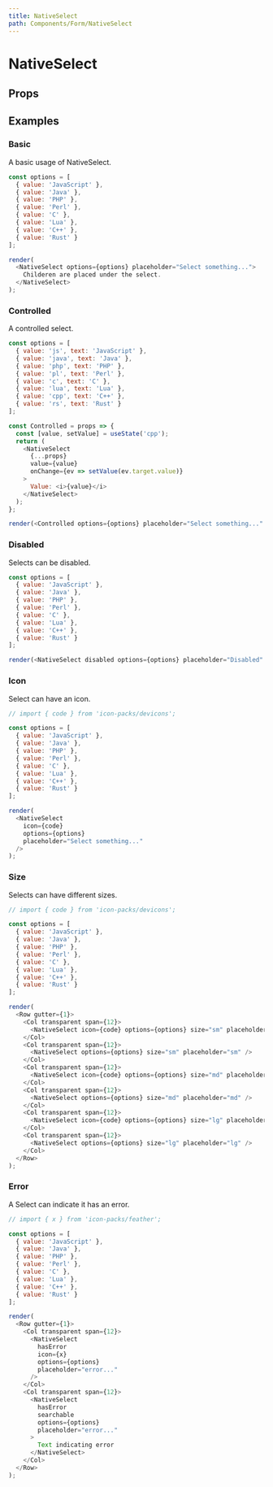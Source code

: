 ```yaml
---
title: NativeSelect
path: Components/Form/NativeSelect
---
```



# NativeSelect

<Description of="NativeSelect" />

## Props

<Props of="NativeSelect" />

## Examples

### Basic

A basic usage of NativeSelect.

```js live withRender
const options = [
  { value: 'JavaScript' },
  { value: 'Java' },
  { value: 'PHP' },
  { value: 'Perl' },
  { value: 'C' },
  { value: 'Lua' },
  { value: 'C++' },
  { value: 'Rust' }
];

render(
  <NativeSelect options={options} placeholder="Select something...">
    Childeren are placed under the select.
  </NativeSelect>
);
```

### Controlled

A controlled select.

```js live withRender
const options = [
  { value: 'js', text: 'JavaScript' },
  { value: 'java', text: 'Java' },
  { value: 'php', text: 'PHP' },
  { value: 'pl', text: 'Perl' },
  { value: 'c', text: 'C' },
  { value: 'lua', text: 'Lua' },
  { value: 'cpp', text: 'C++' },
  { value: 'rs', text: 'Rust' }
];

const Controlled = props => {
  const [value, setValue] = useState('cpp');
  return (
    <NativeSelect
      {...props}
      value={value}
      onChange={ev => setValue(ev.target.value)}
    >
      Value: <i>{value}</i>
    </NativeSelect>
  );
};

render(<Controlled options={options} placeholder="Select something..." />);
```

### Disabled

Selects can be disabled.

```js live withRender
const options = [
  { value: 'JavaScript' },
  { value: 'Java' },
  { value: 'PHP' },
  { value: 'Perl' },
  { value: 'C' },
  { value: 'Lua' },
  { value: 'C++' },
  { value: 'Rust' }
];

render(<NativeSelect disabled options={options} placeholder="Disabled" />);
```

### Icon

Select can have an icon.

```js live withRender
// import { code } from 'icon-packs/devicons';

const options = [
  { value: 'JavaScript' },
  { value: 'Java' },
  { value: 'PHP' },
  { value: 'Perl' },
  { value: 'C' },
  { value: 'Lua' },
  { value: 'C++' },
  { value: 'Rust' }
];

render(
  <NativeSelect
    icon={code}
    options={options}
    placeholder="Select something..."
  />
);
```

### Size

Selects can have different sizes.

```js live withRender
// import { code } from 'icon-packs/devicons';

const options = [
  { value: 'JavaScript' },
  { value: 'Java' },
  { value: 'PHP' },
  { value: 'Perl' },
  { value: 'C' },
  { value: 'Lua' },
  { value: 'C++' },
  { value: 'Rust' }
];

render(
  <Row gutter={1}>
    <Col transparent span={12}>
      <NativeSelect icon={code} options={options} size="sm" placeholder="sm" />
    </Col>
    <Col transparent span={12}>
      <NativeSelect options={options} size="sm" placeholder="sm" />
    </Col>
    <Col transparent span={12}>
      <NativeSelect icon={code} options={options} size="md" placeholder="md" />
    </Col>
    <Col transparent span={12}>
      <NativeSelect options={options} size="md" placeholder="md" />
    </Col>
    <Col transparent span={12}>
      <NativeSelect icon={code} options={options} size="lg" placeholder="lg" />
    </Col>
    <Col transparent span={12}>
      <NativeSelect options={options} size="lg" placeholder="lg" />
    </Col>
  </Row>
);
```

### Error

A Select can indicate it has an error.

```js live withRender
// import { x } from 'icon-packs/feather';

const options = [
  { value: 'JavaScript' },
  { value: 'Java' },
  { value: 'PHP' },
  { value: 'Perl' },
  { value: 'C' },
  { value: 'Lua' },
  { value: 'C++' },
  { value: 'Rust' }
];

render(
  <Row gutter={1}>
    <Col transparent span={12}>
      <NativeSelect
        hasError
        icon={x}
        options={options}
        placeholder="error..."
      />
    </Col>
    <Col transparent span={12}>
      <NativeSelect
        hasError
        searchable
        options={options}
        placeholder="error..."
      >
        Text indicating error
      </NativeSelect>
    </Col>
  </Row>
);
```
